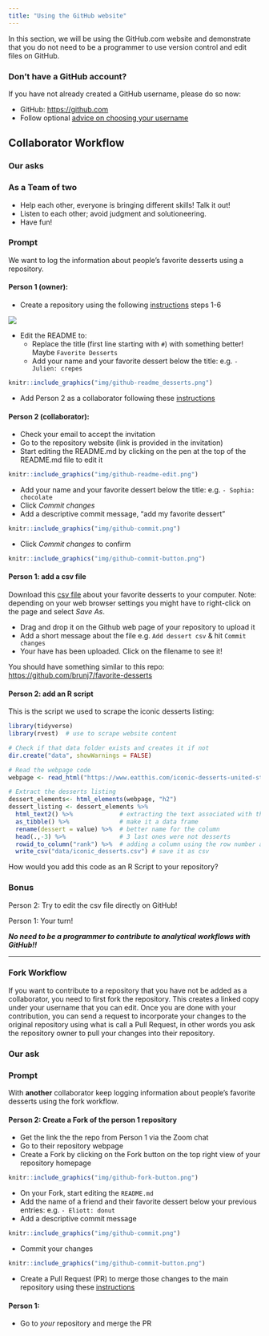 ```yaml
---
title: "Using the GitHub website"
---
```


In this section, we will be using the GitHub.com website and demonstrate that you do not need to be a programmer to use version control and edit files on GitHub.

::: {.callout-note collapse=true}
### Don't have a GitHub account?

If you have not already created a GitHub username, please do so now:

- GitHub: <https://github.com>
- Follow optional [advice on choosing your username](https://happygitwithr.com/github-acct.html)
:::


## Collaborator Workflow

::: {.callout-tip}

### Our asks

### As a Team of two

- Help each other, everyone is bringing different skills! Talk it out!
- Listen to each other; avoid judgment and solutioneering.
- Have fun!


### Prompt

We want to log the information about people's favorite desserts using a repository.

:::


#### Person 1 (owner):

- Create a repository using the following  [instructions](https://docs.github.com/en/github/getting-started-with-github/create-a-repo) steps 1-6

![](img/github-dessert-repo.png)

- Edit the README to:
   - Replace the title (first line starting with `#`) with something better! Maybe `Favorite Desserts`
   - Add your name and your favorite dessert below the title: e.g.  ` - Julien: crepes`

```r
knitr::include_graphics("img/github-readme_desserts.png")
```

- Add Person 2 as a collaborator following these [instructions](https://docs.github.com/en/github/setting-up-and-managing-your-github-user-account/inviting-collaborators-to-a-personal-repository)


#### Person 2 (collaborator): 

- Check your email to accept the invitation
- Go to the repository website (link is provided in the invitation)
- Start editing the README.md by clicking on the pen at the top of the README.md file to edit it

```r
knitr::include_graphics("img/github-readme-edit.png")
```

- Add your name and your favorite dessert below the title: e.g.  ` - Sophia: chocolate`
- Click _Commit changes_
- Add a descriptive commit message, "add my favorite dessert"


```r
knitr::include_graphics("img/github-commit.png")
```

- Click _Commit changes_ to confirm

```r
knitr::include_graphics("img/github-commit-button.png")
```


#### Person 1: add a csv file

Download this [csv file](https://raw.githubusercontent.com/brunj7/eds214-handson-ghcollab/main/data/iconic_desserts.csv) about your favorite desserts to your computer. Note: depending on your web browser settings you might have to right-click on the page and select _Save As_.

- Drag and drop it on the Github web page of your repository to upload it
- Add a short message about the file e.g. `Add dessert csv` & hit `Commit changes`
- Your have has been uploaded. Click on the filename to see it!

You should have something similar to this repo: <https://github.com/brunj7/favorite-desserts>


#### Person 2: add an R script

This is the script we used to scrape the iconic desserts listing: 

```r
library(tidyverse)
library(rvest)  # use to scrape website content

# Check if that data folder exists and creates it if not
dir.create("data", showWarnings = FALSE)

# Read the webpage code
webpage <- read_html("https://www.eatthis.com/iconic-desserts-united-states/")

# Extract the desserts listing
dessert_elements<- html_elements(webpage, "h2")
dessert_listing <- dessert_elements %>% 
  html_text2() %>%             # extracting the text associated with this type of elements of the webpage
  as_tibble() %>%              # make it a data frame
  rename(dessert = value) %>%  # better name for the column
  head(.,-3) %>%               # 3 last ones were not desserts 
  rowid_to_column("rank") %>%  # adding a column using the row number as proxy for the rank
  write_csv("data/iconic_desserts.csv") # save it as csv
```


How would you add this code as an R Script to your repository?


### Bonus 

Person 2: Try to edit the csv file directly on GitHub! 

Person 1: Your turn!

***No need to be a programmer to contribute to analytical workflows with GitHub!!***


<hr>


### Fork Workflow

If you want to contribute to a repository that you have not be added as a collaborator, you need to first fork the repository. This creates a linked copy under your username that you can edit. Once you are done with your contribution, you can send a request to incorporate your changes to the original repository using what is call a Pull Request, in other words you ask the repository owner to pull your changes into their repository.


::: {.callout-tip}

### Our ask




### Prompt

With **another** collaborator keep logging information about people's favorite desserts using the fork workflow.

:::

#### Person 2: Create a Fork of the person 1 repository

- Get the link the the repo from Person 1 via the Zoom chat
- Go to their repository webpage
- Create a Fork by clicking on the Fork button on the top right view of your repository homepage

```r
knitr::include_graphics("img/github-fork-button.png")
```

- On your Fork, start editing the `README.md` 
- Add the name of a friend and their favorite dessert below your previous entries: e.g.  ` - Eliott: donut`
- Add a descriptive commit message

```r
knitr::include_graphics("img/github-commit.png")
```

- Commit your changes

```r
knitr::include_graphics("img/github-commit-button.png")
```
- Create a Pull Request (PR) to merge those changes to the main repository using these [instructions](https://docs.github.com/en/pull-requests/collaborating-with-pull-requests/proposing-changes-to-your-work-with-pull-requests/creating-a-pull-request-from-a-fork)


#### Person 1:

- Go to *your* repository and merge the PR
